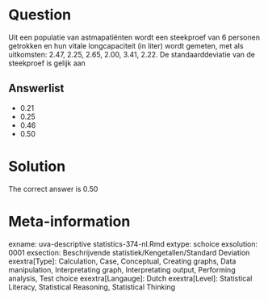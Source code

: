 Question
========

Uit een populatie van astmapatiënten wordt een steekproef van 6 personen getrokken en hun vitale longcapaciteit (in liter) wordt gemeten, met als uitkomsten: 2.47, 2.25, 2.65, 2.00, 3.41, 2.22. De standaarddeviatie van de steekproef is gelijk aan 

Answerlist
----------
* 0.21
* 0.25
* 0.46
* 0.50

Solution
========

The correct answer is  0.50 

Meta-information
================
exname: uva-descriptive statistics-374-nl.Rmd 
extype: schoice 
exsolution: 0001 
exsection: Beschrijvende statistiek/Kengetallen/Standard Deviation
exextra[Type]: Calculation, Case, Conceptual, Creating graphs, Data manipulation, Interpretating graph, Interpretating output, Performing analysis, Test choice 
exextra[Langauge]: Dutch 
exextra[Level]: Statistical Literacy, Statistical Reasoning, Statistical Thinking 
